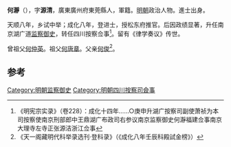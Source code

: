 '''何瀞'''（{{bd|1434年||？}}），字'''源清'''，廣東廣州府東莞縣人，軍籍。[[明朝|明朝]]政治人物。進士出身。

天顺八年，乡试中举；成化八年，登进士，授松东府推官。后因政绩显著，升任南京湖广道[[监察御史|监察御史]]，转任四川按察佥事<ref>《明宪宗实录》（卷228）：成化十四年……○庚申升湖广按察司副使萧祯为本司按察使南京刑部郎中王鼎湖广布政司右参议南京监察御史何瀞福建佥事南京大理寺左寺正张源洁浙江佥事</ref>。留有《律学奏议》传世。

曾祖父[[何仲英|何仲英]]。祖父[[何唐章|何唐章]]。父亲[[何俊|何俊]]<ref>《天一阁藏明代科举录选刊·登科录》（《成化八年壬辰科殿試金榜》）</ref>。

==参考==
{{reflist}}
{{明朝人物小作品}}
{{成化八年壬辰科殿試金榜}}

[[Category:明朝监察御史|Category:明朝监察御史]]
[[Category:明朝四川按察司僉事|Category:明朝四川按察司僉事]]